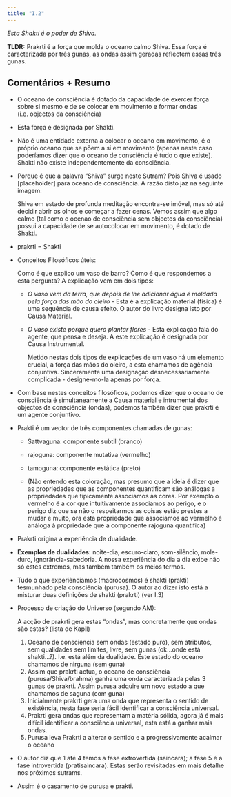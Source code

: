 ---
title: "I.2"
---

*Esta Shakti é o poder de Shiva.*

**TLDR:** Prakrti é a força que molda o oceano calmo Shiva. Essa força é caracterizada por três gunas, as ondas assim geradas reflectem essas três gunas.

## Comentários + Resumo

-   O oceano de consciência é dotado da capacidade de exercer força sobre si mesmo e de se colocar em movimento e formar ondas (i.e. objectos da consciência)

-   Esta força é designada por Shakti.

-   Não é uma entidade externa a colocar o oceano em movimento, é o próprio oceano que se põem a si em movimento (apenas neste caso poderíamos dizer que o oceano de consciência é tudo o que existe). Shakti não existe independentemente da consciência.

-   Porque é que a palavra "Shiva" surge neste Sutram? Pois Shiva é usado \[placeholder\] para oceano de consciência. A razão disto jaz na seguinte imagem:

    Shiva em estado de profunda meditação encontra-se imóvel, mas só até decidir abrir os olhos e começar a fazer cenas. Vemos assim que algo calmo (tal como o ocenao de consciência sem objectos da consciência) possui a capacidade de se autocolocar em movimento, é dotado de Shakti.

-   prakrti = Shakti

-   Conceitos Filosóficos úteis:

    Como é que explico um vaso de barro? Como é que respondemos a esta pergunta? A explicação vem em dois tipos:

    -   *O vaso vem da terra, que depois de lhe adicionar água é moldada pela força das mão do oleiro* - Esta é a explicação material (física) é uma sequência de causa efeito. O autor do livro designa isto por Causa Material.

    -   *O vaso existe porque quero plantar flores* - Esta explicação fala do agente, que pensa e deseja. A este explicação é designada por Causa Instrumental.

        Metido nestas dois tipos de explicações de um vaso há um elemento crucial, a força das mãos do oleiro, a esta chamamos de agência conjuntiva. Sinceramente uma designação desnecessariamente complicada - designe-mo-la apenas por força.

-   Com base nestes conceitos filosóficos, podemos dizer que o oceano de consciência é simultaneamente a Causa material e intrumental dos objectos da consciência (ondas), podemos também dizer que prakrti é um agente conjuntivo.

-   Prakti é um vector de três componentes chamadas de gunas:

    -   Sattvaguna: componente subtil (branco)

    -   rajoguna: componente mutativa (vermelho)

    -   tamoguna: componente estática (preto)

    -   (Não entendo esta coloração, mas presumo que a ideia é dizer que as propriedades que as componentes quantificam são análogas a propriedades que tipicamente associamos às cores. Por exemplo o vermelho é a cor que intuitivamente associamos ao perigo, e o perigo diz que se não o respeitarmos as coisas estão prestes a mudar e muito, ora esta propriedade que associamos ao vermelho é análoga à propriedade que a componente rajoguna quantifica)

-   Prakrti origina a experiência de dualidade.

-   **Exemplos de dualidades:** noite-dia, escuro-claro, som-silêncio, mole-duro, ignorância-sabedoria. A nossa experiência do dia a dia exibe não só estes extremos, mas também também os meios termos.

-   Tudo o que experiênciamos (macrocosmos) é shakti (prakti) tesmunhado pela consciência (purusa). O autor ao dizer isto está a misturar duas definições de shakti (prakrti) (ver I.3)

-   Processo de criação do Universo (segundo AM):

    A acção de prakrti gera estas "ondas", mas concretamente que ondas são estas? (lista de Kapil)

    1.  Oceano de consciência sem ondas (estado puro), sem atributos, sem qualidades sem limites, livre, sem gunas (ok...onde está shakti...?). I.e. está além da dualidade. Este estado do oceano chamamos de nirguna (sem guna)
    2.  Assim que prakrti actua, o oceano de consciência (purusa/Shiva/brahma) ganha uma onda caracterizada pelas 3 gunas de prakrti. Assim purusa adquire um novo estado a que chamamos de saguna (com guna)
    3.  Inicialmente prakrti gera uma onda que representa o sentido de existência, nesta fase seria fácil identificar a consciência universal.
    4.  Prakrti gera ondas que representam a matéria sólida, agora já é mais difícil identificar a consciência universal, esta está a ganhar mais ondas.
    5.  Purusa leva Prakrti a alterar o sentido e a progressivamente acalmar o oceano

-   O autor diz que 1 até 4 temos a fase extrovertida (saincara); a fase 5 é a fase introvertida (pratisaincara). Estas serão revisitadas em mais detalhe nos próximos sutrams.

-   Assim é o casamento de purusa e prakti.
